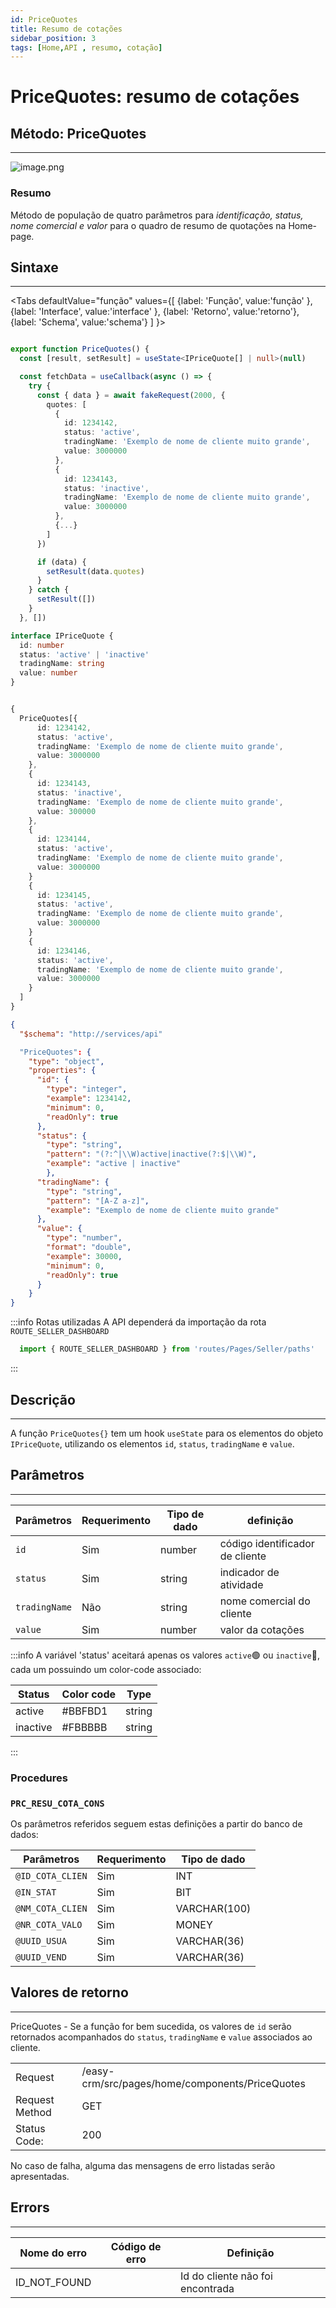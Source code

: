 ```yaml
---
id: PriceQuotes
title: Resumo de cotações
sidebar_position: 3
tags: [Home,API , resumo, cotação]
---
```



# PriceQuotes: resumo de cotações

## Método: PriceQuotes
--- 
![image.png](img/home-PriceQuotes.png)

### Resumo
Método de população de quatro parâmetros para <em>identificação, status, nome comercial e valor</em> para o quadro de resumo de quotações na Home-page.

## Sintaxe
---
<Tabs
defaultValue="função"
values={[
  {label: 'Função', value:'função' },
  {label: 'Interface', value:'interface' },
  {label: 'Retorno', value:'retorno'},
  {label: 'Schema', value:'schema'}
]
}>
<TabItem value="função">

```typescript title="src/pages/home/components/PriceQuotes/index.tsx"

export function PriceQuotes() {
  const [result, setResult] = useState<IPriceQuote[] | null>(null)

  const fetchData = useCallback(async () => {
    try {
      const { data } = await fakeRequest(2000, {
        quotes: [
          {
            id: 1234142,
            status: 'active',
            tradingName: 'Exemplo de nome de cliente muito grande',
            value: 3000000
          },
          {
            id: 1234143,
            status: 'inactive',
            tradingName: 'Exemplo de nome de cliente muito grande',
            value: 3000000
          },
          {...}
        ]
      })

      if (data) {
        setResult(data.quotes)
      }
    } catch {
      setResult([])
    }
  }, [])
```
</TabItem>
<TabItem value="interface">

```typescript title="src/pages/home/components/PriceQuotes/index.tsx"
interface IPriceQuote {
  id: number
  status: 'active' | 'inactive'
  tradingName: string
  value: number
}
```
</TabItem>
<TabItem value="retorno">

```typescript title="src/pages/home/components/PriceQuotes/index.tsx"

{
  PriceQuotes[{
      id: 1234142,
      status: 'active',
      tradingName: 'Exemplo de nome de cliente muito grande',
      value: 3000000
    },
    {
      id: 1234143,
      status: 'inactive',
      tradingName: 'Exemplo de nome de cliente muito grande',
      value: 300000
    },
    {
      id: 1234144,
      status: 'active',
      tradingName: 'Exemplo de nome de cliente muito grande',
      value: 3000000
    }
    {
      id: 1234145,
      status: 'active',
      tradingName: 'Exemplo de nome de cliente muito grande',
      value: 3000000 
    }
    {
      id: 1234146,
      status: 'active',
      tradingName: 'Exemplo de nome de cliente muito grande',
      value: 3000000
    }
  ]
}
```

</TabItem>
<TabItem value="schema">

```json title="Schema de resposta"
{
  "$schema": "http://services/api"

  "PriceQuotes": {
    "type": "object",
    "properties": {
      "id": {
        "type": "integer",
        "example": 1234142,
        "minimum": 0,
        "readOnly": true
      },
      "status": {
        "type": "string",
        "pattern": "(?:^|\\W)active|inactive(?:$|\\W)",
        "example": "active | inactive"
        },
      "tradingName": {
        "type": "string",
        "pattern": "[A-Z a-z]",
        "example": "Exemplo de nome de cliente muito grande"
      },
      "value": {
        "type": "number",
        "format": "double",
        "example": 30000,
        "minimum": 0,
        "readOnly": true
      }
    }
}
```
</TabItem>
</Tabs>




:::info Rotas utilizadas
A API dependerá da importação da rota `ROUTE_SELLER_DASHBOARD`
```javascript
  import { ROUTE_SELLER_DASHBOARD } from 'routes/Pages/Seller/paths'
```
:::

## Descrição 
---
A função `PriceQuotes{}` tem um hook `useState` para os elementos do objeto `IPriceQuote`, utilizando os elementos `id`, `status`, `tradingName` e `value`.

## Parâmetros
---
Parâmetros |Requerimento|Tipo de dado  | definição|
---------|-----|----------|---------
 `id` |Sim|number| código identificador de cliente
 `status`|Sim  | string | indicador de atividade
 `tradingName`| Não | string | nome comercial do cliente 
 `value`| Sim | number | valor da cotações

<p></p>

:::info A variável 'status' aceitará apenas os valores `active`🟢 ou `inactive`🔴, cada um possuindo um color-code associado:
 
 **Status**|**Color code**|**Type**
 -----|-----|-----
 active | #BBFBD1 | string
 inactive | #FBBBBB| string
:::

### Procedures
### `PRC_RESU_COTA_CONS`
Os parâmetros referidos seguem estas definições a partir do banco de dados:

Parâmetros |Requerimento|Tipo de dado  
---------|-----|----------
`@ID_COTA_CLIEN` |Sim|INT
`@IN_STAT`|Sim| BIT
`@NM_COTA_CLIEN`|Sim|VARCHAR(100)
`@NR_COTA_VALO`|Sim|MONEY
`@UUID_USUA`|Sim|VARCHAR(36)
`@UUID_VEND`|Sim|VARCHAR(36)

## Valores de retorno
---
PriceQuotes - Se a função for bem sucedida, os valores de `id` serão retornados acompanhados do `status`, `tradingName` e `value` associados ao cliente. 
<p></p>
<table>
<tr>
    <td>Request</td>
    <td>/easy-crm/src/pages/home/components/PriceQuotes</td>
</tr>
<tr>
    <td>Request Method</td>
    <td>GET</td>
</tr>
<tr>
    <td>Status Code:</td>
    <td>200</td>
</tr>
</table>

No caso de falha, alguma das mensagens de erro listadas serão apresentadas.

## Errors
---

Nome do erro | Código de erro |Definição
---|---|---
ID_NOT_FOUND| |Id do cliente não foi encontrada
